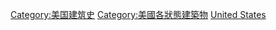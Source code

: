 {{Commons cat|Buildings in the United States by former function}}

[[Category:美国建筑史|Category:美国建筑史]]
[[Category:美國各狀態建築物|Category:美國各狀態建築物]]
[[Category:各國已不存在的建築物|United States]]